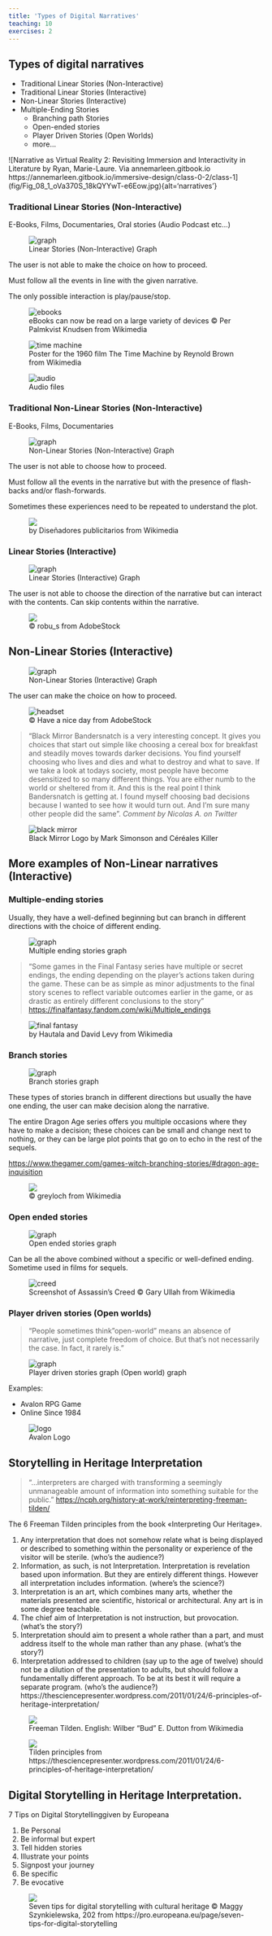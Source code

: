 ```yaml
---
title: 'Types of Digital Narratives'
teaching: 10
exercises: 2
---
```



## Types of digital narratives 

-	Traditional Linear Stories (Non-Interactive)
-	Traditional Linear Stories (Interactive)
-	Non-Linear Stories (Interactive) 
-	Multiple-Ending Stories
    -	Branching path Stories
    -	Open-ended stories
    -	Player Driven Stories (Open Worlds)
    -	more...
 
 
![Narrative as Virtual Reality 2: Revisiting Immersion and Interactivity in Literature by Ryan, Marie-Laure. Via annemarleen.gitbook.io https://annemarleen.gitbook.io/immersive-design/class-0-2/class-1]{target="_blank" rel="noopener"}(fig/Fig_08_1_oVa370S_18kQYYwT-e6Eow.jpg){alt='narratives'}


### Traditional Linear Stories (Non-Interactive)
E-Books, Films, Documentaries, Oral stories (Audio Podcast etc...)


![Linear Stories (Non-Interactive) Graph](fig/Fig_09_self_produced_graph.png){alt='graph' max-height=20px}

The user is not able to make the choice on how to proceed.

Must follow all the events in line with the given narrative.

The only possible interaction is play/pause/stop.



![eBooks can now be read on a large variety of devices &copy; Per Palmkvist Knudsen from Wikimedia](fig/Fig_10_EReading_devices.jpg){alt='ebooks'}

 
![Poster for the 1960 film The Time Machine by Reynold Brown from Wikimedia](fig/FIg_11_Poster_for_the_1960_film_The_Time_Machine.jpg){alt='time machine'}

![Audio files](fig/Fig_12_audiograph.png){alt='audio'}


### Traditional Non-Linear Stories (Non-Interactive)
E-Books, Films, Documentaries

![Non-Linear Stories (Non-Interactive) Graph](fig/FIg_13_self_produced_graph.png){alt='graph'}


The user is not able to choose how to proceed.

Must follow all the events in the narrative but with the presence of flash-backs and/or flash-forwards.

Sometimes these experiences need to be repeated to understand the plot.
 
![by Diseñadores publicitarios from Wikimedia](fig/Fig_14_Memento.png){alt=''}


### Linear Stories (Interactive)

![Linear Stories (Interactive) Graph](fig/Fig_15_self_produced_graph.png){alt='graph'}


The user is not able to choose the direction of the narrative but can interact with the contents. Can skip contents within the narrative.


![&copy; robu_s from AdobeStock](fig/Fig_16_AdobeStock_248815987.jpeg){alt=''}


## Non-Linear Stories (Interactive)

![Non-Linear Stories (Interactive) Graph](fig/Fig_17_self_produced_graph.png){alt='graph'}

The user can make the choice on how to proceed.

![&copy; Have a nice day from AdobeStock ](fig/FIg_18_AdobeStock_372514621.jpeg){alt='headset'}



>"Black Mirror Bandersnatch is a very interesting concept. It gives you choices that start out simple like choosing a cereal box for breakfast and steadily moves towards darker decisions. You find yourself choosing who lives and dies and what to destroy and what to save. If we take a look at todays society, most people have become desensitized to so many different things. You are either numb to the world or sheltered from it. And this is the real point I think Bandersnatch is getting at. I found myself choosing bad decisions because I wanted to see how it would turn out. And I'm sure many other people did the same". *Comment by Nicolas A. on Twitter*

![Black Mirror Logo by Mark Simonson and Céréales Killer](fig/Fig_19_Black_Mirror_logo.png){alt='black mirror'}


## More examples of Non-Linear narratives (Interactive)

### Multiple-ending stories
Usually, they have a well-defined beginning but can branch in different directions with the choice of different ending.

![Multiple ending stories graph](fig/Fig_20_5-A-simplified-structure-of-a-branching-narrati.png){alt='graph'}

> "Some games in the Final Fantasy series have multiple or secret endings, the ending depending on the player's actions taken during the game. These can be as simple as minor adjustments to the final story scenes to reflect variable outcomes earlier in the game, or as drastic as entirely different conclusions to the story"
[https://finalfantasy.fandom.com/wiki/Multiple_endings](https://finalfantasy.fandom.com/wiki/Multiple_endings)

![by Hautala and David Levy from Wikimedia](fig/Fig_21_Final_Fantasy_wordmark_TFA.png){alt='final fantasy'}

 
### Branch stories

![Branch stories graph](fig/Fig_22_self_produced_graph.png){alt='graph'}


These types of stories branch in different directions but usually the have one ending, the user can make decision along the narrative.

The entire Dragon Age series offers you multiple occasions where they have to make a decision; these choices can be small and change next to nothing, or they can be large plot points that go on to echo in the rest of the sequels.

[https://www.thegamer.com/games-witch-branching-stories/#dragon-age-inquisition](https://www.thegamer.com/games-witch-branching-stories/#dragon-age-inquisition) 

![&copy; greyloch from Wikimedia](fig/Fig_23_Dragon_Age_trio_(22660497598).jpg){alt=''}

 
### Open ended stories

![Open ended stories graph](fig/FIg_24_assas.png){alt='graph'}


Can be all the above combined without a specific or well-defined ending. Sometime used in films for sequels.

![Screenshot of Assassin’s Creed &copy; Gary Ullah from Wikimedia](fig/Fig_25_Ely_cathedral_(12859673264).jpg){alt='creed'}


### Player driven stories (Open worlds)
> "People sometimes think "open-world" means an absence of narrative, just complete freedom of choice. But that’s not necessarily the case. In fact, it rarely is."

![Player driven stories graph (Open world) graph](fig/Fig_26_true-open-world-map.jpg){alt='graph'}



Examples:

- Avalon RPG Game
- Online Since 1984

![Avalon Logo](fig/Fig_27_Avalon_The_Legend_Lives.jpg){alt='logo'}


## Storytelling in Heritage Interpretation

>"...interpreters are charged with transforming a seemingly unmanageable amount of information into something suitable for the public."
[https://ncph.org/history-at-work/reinterpreting-freeman-tilden/](https://ncph.org/history-at-work/reinterpreting-freeman-tilden/)

The 6 Freeman Tilden principles from the book «Interpreting Our Heritage».

1. Any interpretation that does not somehow relate what is being displayed or described to something within the personality or experience of the visitor will be sterile. (who’s the audience?)
2. Information, as such, is not Interpretation. Interpretation is revelation based upon information. But they are entirely different things. However all interpretation includes information. (where’s the science?)
3. Interpretation is an art, which combines many arts, whether the materials presented are scientific, historical or architectural. Any art is in some degree teachable.
4. The chief aim of Interpretation is not instruction, but provocation. (what’s the story?)
5. Interpretation should aim to present a whole rather than a part, and must address itself to the whole man rather than any phase. (what’s the story?)
6. Interpretation addressed to children (say up to the age of twelve) should not be a dilution of the presentation to adults, but should follow a fundamentally different approach. To be at its best it will require a separate program. (who’s the audience?)
https://thesciencepresenter.wordpress.com/2011/01/24/6-principles-of-heritage-interpretation/ 

![Freeman Tilden.  English:  Wilber "Bud" E. Dutton from Wikimedia](fig/Fig_28_Freeman.jpg){alt=''}


![Tilden principles from https://thesciencepresenter.wordpress.com/2011/01/24/6-principles-of-heritage-interpretation/ ](fig/Fig_29_self_produced_graph.png){alt=''}

## Digital Storytelling in Heritage Interpretation.

7 Tips on Digital Storytellinggiven by Europeana

1. Be Personal
2. Be informal but expert
3. Tell hidden stories
4. Illustrate your points
5. Signpost your journey
6. Be specific
7. Be evocative

![Seven tips for digital storytelling with cultural heritage &copy; Maggy Szynkielewska, 202 from https://pro.europeana.eu/page/seven-tips-for-digital-storytelling](fig/FIg_30_7TipsForDigitalStorytelling4.jpeg){alt=''}


